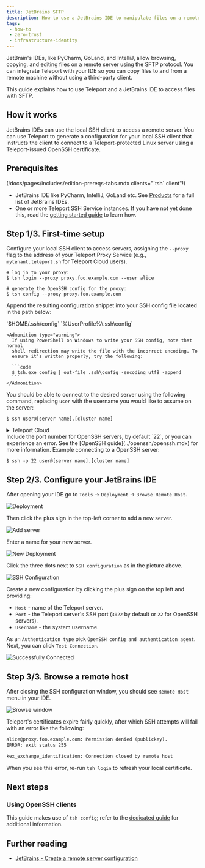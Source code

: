 ```yaml
---
title: JetBrains SFTP
description: How to use a JetBrains IDE to manipulate files on a remote host with Teleport
tags:
 - how-to
 - zero-trust
 - infrastructure-identity
---
```


JetBrain's IDEs, like PyCharm, GoLand, and IntelliJ, allow browsing, copying, and editing files on a remote server
using the SFTP protocol. You can integrate Teleport with your IDE so you can copy files to and from a remote
machine without using a third-party client.

This guide explains how to use Teleport and a JetBrains IDE to access files with SFTP.

## How it works

JetBrains IDEs can use the local SSH client to access a remote server. You can
use Teleport to generate a configuration for your local SSH client that
instructs the client to connect to a Teleport-protected Linux server using a
Teleport-issued OpenSSH certificate. 

## Prerequisites

(!docs/pages/includes/edition-prereqs-tabs.mdx clients="\`tsh\` client"!)

- JetBrains IDE like PyCharm, IntelliJ, GoLand etc. See [Products](https://www.jetbrains.com/products/#type=ide) for a full list of JetBrains IDEs.
- One or more Teleport SSH Service instances. If you have not yet done this,
  read the [getting started guide](../getting-started.mdx) to
  learn how.

## Step 1/3. First-time setup

Configure your local SSH client to access servers, assigning the `--proxy` flag to the address of your Teleport Proxy Service (e.g., `mytenant.teleport.sh` for Teleport Cloud users).

```code
# log in to your proxy:
$ tsh login --proxy proxy.foo.example.com --user alice

# generate the OpenSSH config for the proxy:
$ tsh config --proxy proxy.foo.example.com
```

Append the resulting configuration snippet into your SSH config file located
in the path below:

<Tabs>
  <TabItem label="Linux/macOS">
    `$HOME/.ssh/config`
  </TabItem>
  <TabItem label="Windows">
    `%UserProfile%\.ssh\config`

    <Admonition type="warning">
      If using PowerShell on Windows to write your SSH config, note that normal
      shell redirection may write the file with the incorrect encoding. To
      ensure it's written properly, try the following:

      ```code
      $ tsh.exe config | out-file .ssh\config -encoding utf8 -append
      ```
    </Admonition>
  </TabItem>
</Tabs>

You should be able to connect to the desired server using the following command, replacing `user` with the username you would like to assume on the server:

```code
$ ssh user@[server name].[cluster name]
```

<details>
<summary>Teleport Cloud</summary>
  The SSH config you generated earlier instructs your SSH client to run `tsh proxy ssh` to access a server in your Teleport cluster.
  However, running an `ssh` command against the Teleport Proxy Service at `yourtenant.teleport.sh` will result in an error.
</details>

<Admonition type="note">
  Include the port number for OpenSSH servers, by default `22`, or you can experience an error.
  See the [OpenSSH guide](../openssh/openssh.mdx) for more information.
  Example connecting to a OpenSSH server:

  ```code
  $ ssh -p 22 user@[server name].[cluster name]
  ```
</Admonition>

## Step 2/3. Configure your JetBrains IDE

After opening your IDE go to `Tools` -> `Deployment` -> `Browse Remote Host`.

![Deployment](../../../../img/jetbrains-sftp/deployment-main.png)

Then click the plus sign in the top-left corner to add a new server.

![Add server](../../../../img/jetbrains-sftp/add-server.png)

Enter a name for your new server.

![New Deployment](../../../../img/jetbrains-sftp/deployment-added.png)

Click the three dots next to `SSH configuration` as in the picture above.

![SSH Configuration](../../../../img/jetbrains-sftp/ssh-configurations.png)

Create a new configuration by clicking the plus sign on the top left and providing:

- `Host` - name of the Teleport server.
- `Port` - the Teleport server's SSH port (`3022` by default or `22` for OpenSSH servers).
- `Username` - the system username.

As an `Authentication type` pick `OpenSSH config and authentication agent`.
Next, you can click `Test Connection`.

![Successfully Connected](../../../../img/jetbrains-sftp/successfully-connected.png)

## Step 3/3. Browse a remote host

After closing the SSH configuration window, you should see `Remote Host` menu in your IDE.

![Browse window](../../../../img/jetbrains-sftp/browse-window.png)

<Admonition type="note">
  Teleport's certificates expire fairly quickly, after which SSH
  attempts will fail with an error like the following:

  ```txt
  alice@proxy.foo.example.com: Permission denied (publickey).
  ERROR: exit status 255

  kex_exchange_identification: Connection closed by remote host
  ```

  When you see this error, re-run `tsh login` to refresh your local certificate.
</Admonition>

## Next steps

### Using OpenSSH clients

This guide makes use of `tsh config`; refer to the
[dedicated guide](../openssh/openssh.mdx) for additional information.

## Further reading
- [JetBrains - Create a remote server configuration](https://www.jetbrains.com/help/idea/creating-a-remote-server-configuration.html#overload)
